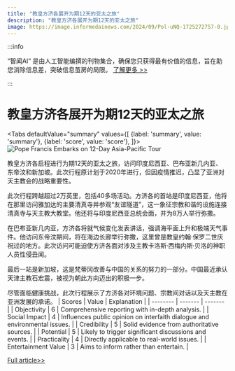 ```yaml
---
title: "教皇方济各展开为期12天的亚太之旅"
description: "教皇方济各展开为期12天的亚太之旅"
image: https://image.informedainews.com/2024/09/Pol-uNQ-1725272757-0.jpg
---
```



:::info

“智闻AI“ 是由人工智能编撰的刊物集合，确保您只获得最有价值的信息，旨在助您消除信息差，突破信息茧房的局限。  [了解更多 >>](/)

:::

# 教皇方济各展开为期12天的亚太之旅


<Tabs
	defaultValue="summary"
	values={[
	{label: 'summary', value: 'summary'},
	{label: 'score', value: 'score'},
]}>
<TabItem value="summary">
<img
  src="https://image.informedainews.com/2024/09/Pol-uNQ-1725272757-0.jpg"
  alt="Pope Francis Embarks on 12-Day Asia-Pacific Tour"
/>



教皇方济各启程进行为期12天的亚太之旅，访问印度尼西亚、巴布亚新几内亚、东帝汶和新加坡。此次行程原计划于2020年进行，但因疫情推迟，凸显了亚洲对天主教会的战略重要性。

此次行程跨越超过2万英里，包括40多场活动。方济各的首站是印度尼西亚，他将在那里访问雅加达的主要清真寺并参观“友谊隧道”，这一象征宗教和谐的设施连接清真寺与天主教大教堂。他还将与印度尼西亚总统会面，并为8万人举行弥撒。

在巴布亚新几内亚，方济各将就气候变化发表讲话，强调海平面上升和极端天气事件。他访问东帝汶期间，将在海边长廊举行弥撒，这里曾是教皇约翰·保罗二世庆祝过的地方。此次访问可能迫使方济各面对涉及主教卡洛斯·西梅内斯·贝洛的神职人员性侵丑闻。

最后一站是新加坡，这是梵蒂冈改善与中国的关系的努力的一部分。中国最近承认天津主教石宏震，被视为朝此方向迈出的积极一步。

尽管面临健康挑战，此次行程展示了方济各对环境问题、宗教间对话以及天主教在亚洲发展的承诺。
</TabItem>
<TabItem value="score">
	| Scores     | Value   | Explanation |
	| -------- | ------- | ------- |
	| Objectivity  | 6    | Comprehensive reporting with in-depth analysis.    |
	| Social Impact | 4     | Influences public opinion on interfaith dialogue and environmental issues.    |
	| Credibility    | 5    | Solid evidence from authoritative sources.    |
	| Potential    | 5    | Likely to trigger significant discussions and events.    |
	| Practicality    | 4    | Directly applicable to real-world issues.    |
	| Entertainment Value    | 3    | Aims to inform rather than entertain.    |
</TabItem>
</Tabs>

[Full article>>](https://www.theguardian.com/world/article/2024/sep/01/pope-francis-asia-pacific-tour-indonesia-papua-new-guinea-catholic-church)
